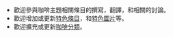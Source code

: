 * 歡迎參與咖啡主題相關條目的撰寫，翻譯，和相關的討論。
* 歡迎增加或更新[[Portal:咖啡/特色條目|特色條目]]，和[[Portal:咖啡/特色圖片|特色圖片]]等。
* 歡迎擴充或更新[[:Category:咖啡|咖啡分類]]。
{{tasks
|requests=[[Help:創建新條目|創建新條目]]
|assess=
|cleanup= 
|copyedit=
|disambiguation=
|expand=
|infobox=
|maintain=
|merge=
|npov=
|photo=
|split=
|stubs=
|update=
|verify=
|wikify=
|other=擴展這個門戶網站
}}